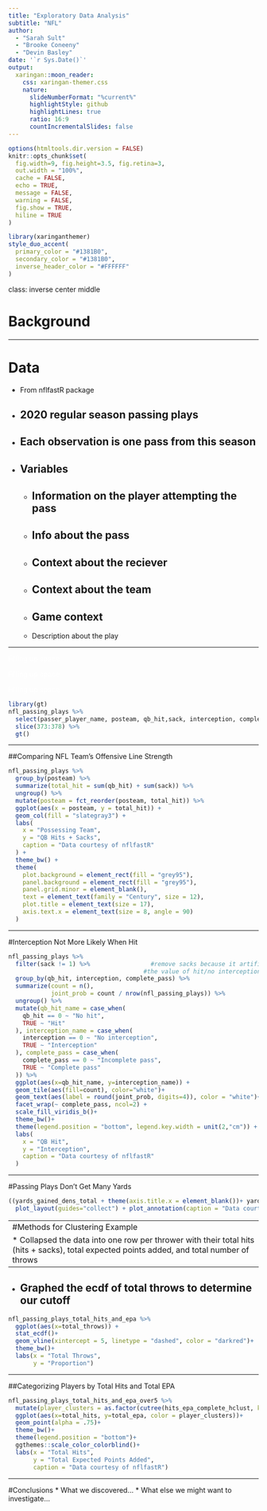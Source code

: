 ```yaml
---
title: "Exploratory Data Analysis"
subtitle: "NFL"  
author: 
  - "Sarah Sult"
  - "Brooke Coneeny"
  - "Devin Basley"
date: '`r Sys.Date()`'
output:
  xaringan::moon_reader:
    css: xaringan-themer.css
    nature:
      slideNumberFormat: "%current%"
      highlightStyle: github
      highlightLines: true
      ratio: 16:9
      countIncrementalSlides: false
---
```


```r
options(htmltools.dir.version = FALSE)
knitr::opts_chunk$set(
  fig.width=9, fig.height=3.5, fig.retina=3,
  out.width = "100%",
  cache = FALSE,
  echo = TRUE,
  message = FALSE, 
  warning = FALSE,
  fig.show = TRUE,
  hiline = TRUE
)
```

```r
library(xaringanthemer)
style_duo_accent(
  primary_color = "#1381B0",
  secondary_color = "#1381B0",
  inverse_header_color = "#FFFFFF"
)
```


class: inverse center middle

# Background


---

# Data

*   From nflfastR package
*   2020 regular season passing plays
--

*   Each observation is one pass from this season
--

*   Variables
--

    *   Information on the player attempting the pass
--

    *   Info about the pass
--

    *   Context about the reciever
--

    *   Context about the team
--

    *   Game context
--

    *   Description about the play

---

<span style="color: white;">
Filling up space </span>

<span style="color: white;">
Filling up space </span>

<span style="color: white;">
Filling up space </span>


```r
library(gt)
nfl_passing_plays %>%
  select(passer_player_name, posteam, qb_hit,sack, interception, complete_pass, yards_gained, epa) %>%
  slice(373:378) %>%
  gt()
```


---

##Comparing NFL Team's Offensive Line Strength

```r
nfl_passing_plays %>%
  group_by(posteam) %>%
  summarize(total_hit = sum(qb_hit) + sum(sack)) %>%
  ungroup() %>%
  mutate(posteam = fct_reorder(posteam, total_hit)) %>%
  ggplot(aes(x = posteam, y = total_hit)) + 
  geom_col(fill = "slategray3") +
  labs(
    x = "Possessing Team",
    y = "QB Hits + Sacks",
    caption = "Data courtesy of nflfastR"
  ) +
  theme_bw() +
  theme(
    plot.background = element_rect(fill = "grey95"),
    panel.background = element_rect(fill = "grey95"),
    panel.grid.minor = element_blank(),
    text = element_text(family = "Century", size = 12),
    plot.title = element_text(size = 17),
    axis.text.x = element_text(size = 8, angle = 90)
  )
```


---

#Interception Not More Likely When Hit

```r
nfl_passing_plays %>%  
  filter(sack != 1) %>%                 #remove sacks because it artificially inflates 
                                      #the value of hit/no interception
  group_by(qb_hit, interception, complete_pass) %>%
  summarize(count = n(),
            joint_prob = count / nrow(nfl_passing_plays)) %>%
  ungroup() %>%
  mutate(qb_hit_name = case_when(
    qb_hit == 0 ~ "No hit",
    TRUE ~ "Hit"
  ), interception_name = case_when(
    interception == 0 ~ "No interception",
    TRUE ~ "Interception"
  ), complete_pass = case_when(
    complete_pass == 0 ~ "Incomplete pass",
    TRUE ~ "Complete pass"
  )) %>%
  ggplot(aes(x=qb_hit_name, y=interception_name)) +
  geom_tile(aes(fill=count), color="white")+
  geom_text(aes(label = round(joint_prob, digits=4)), color = "white")+
  facet_wrap(~ complete_pass, ncol=2) +
  scale_fill_viridis_b()+
  theme_bw()+
  theme(legend.position = "bottom", legend.key.width = unit(2,"cm")) +
  labs(
    x = "QB Hit",
    y = "Interception",
    caption = "Data courtesy of nflfastR"
  )
```


---

#Passing Plays Don't Get Many Yards

```r
((yards_gained_dens_total + theme(axis.title.x = element_blank())+ yards_gained_dens + theme(axis.title.y = element_blank(), axis.title.x = element_blank(), legend.position = "none")) /( yards_gained_ecdf_total + yards_gained_ecdf + theme(axis.title.y = element_blank()))) + 
  plot_layout(guides="collect") + plot_annotation(caption = "Data courtesy of nflfastR")

```


---
#Methods for Clustering Example
*   Collapsed the data into one row per thrower with their total hits (hits + sacks), total expected points added, and total number of throws
--

*   Graphed the ecdf of total throws to determine our cutoff
--

```r
nfl_passing_plays_total_hits_and_epa %>%
  ggplot(aes(x=total_throws)) +
  stat_ecdf()+
  geom_vline(xintercept = 5, linetype = "dashed", color = "darkred")+
  theme_bw()+
  labs(x = "Total Throws",
       y = "Proportion")
```

---

##Categorizing Players by Total Hits and Total EPA

```r
nfl_passing_plays_total_hits_and_epa_over5 %>%
  mutate(player_clusters = as.factor(cutree(hits_epa_complete_hclust, k=3)),) %>%
  ggplot(aes(x=total_hits, y=total_epa, color = player_clusters))+
  geom_point(alpha = .75)+
  theme_bw()+
  theme(legend.position = "bottom")+
  ggthemes::scale_color_colorblind()+
  labs(x = "Total Hits",
       y = "Total Expected Points Added",
       caption = "Data courtesy of nflfastR")

```
---
#Conclusions
*   What we discovered...
*   What else we might want to investigate...
